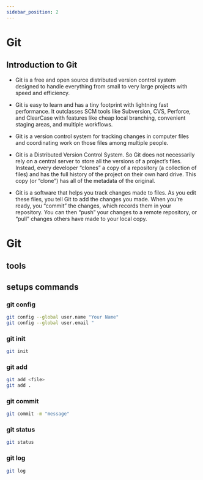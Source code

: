 ```yaml
---
sidebar_position: 2
---
```


# Git

## Introduction to Git
- Git is a free and open source distributed version control system designed to handle everything from small to very large projects with speed and efficiency.

- Git is easy to learn and has a tiny footprint with lightning fast performance. It outclasses SCM tools like Subversion, CVS, Perforce, and ClearCase with features like cheap local branching, convenient staging areas, and multiple workflows.

- Git is a version control system for tracking changes in computer files and coordinating work on those files among multiple people.

- Git is a Distributed Version Control System. So Git does not necessarily rely on a central server to store all the versions of a project’s files. Instead, every developer “clones” a copy of a repository (a collection of files) and has the full history of the project on their own hard drive. This copy (or “clone”) has all of the metadata of the original.

- Git is a software that helps you track changes made to files. As you edit these files, you tell Git to add the changes you made. When you’re ready, you “commit” the changes, which records them in your repository. You can then “push” your changes to a remote repository, or “pull” changes others have made to your local copy.

# Git 

## tools

## setups commands

### git config

```bash
git config --global user.name "Your Name"
git config --global user.email "
```

### git init

```bash
git init
```

### git add

```bash
git add <file>
git add .
```

### git commit

```bash
git commit -m "message"
```

### git status

```bash
git status
```

### git log

```bash
git log
```


<Comments/>